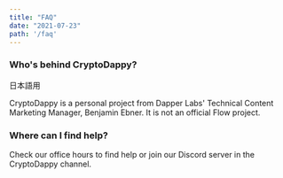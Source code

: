 ```yaml
---
title: "FAQ"
date: "2021-07-23"
path: '/faq'
---
```


### Who's behind CryptoDappy?

日本語用

CryptoDappy is a personal project from Dapper Labs' Technical Content Marketing Manager,
Benjamin Ebner. It is not an official Flow project.

### Where can I find help?

Check our office hours to find help or join our Discord server in the
CryptoDappy channel.